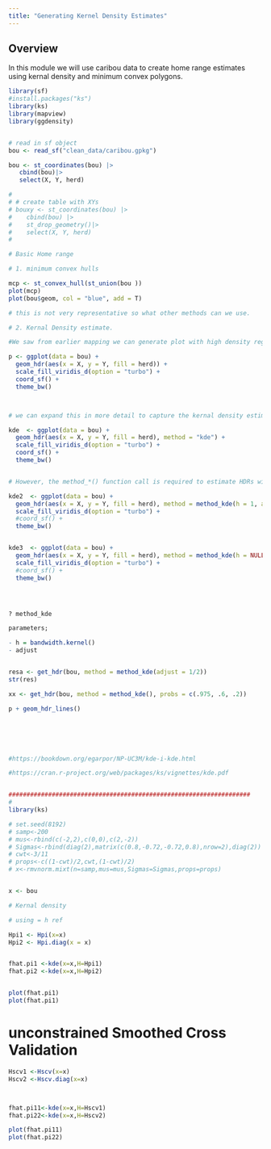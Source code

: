 ```yaml
---
title: "Generating Kernel Density Estimates"
---
```




## Overview

In this module we will use caribou data to create home range estimates using kernal density and minimum convex polygons. 


```r
library(sf)
#install.packages("ks")
library(ks)
library(mapview)
library(ggdensity)


# read in sf object 
bou <- read_sf("clean_data/caribou.gpkg") 

bou <- st_coordinates(bou) |> 
   cbind(bou)|>
   select(X, Y, herd)

# 
# # create table with XYs 
# bouxy <- st_coordinates(bou) |> 
#    cbind(bou) |> 
#    st_drop_geometry()|>
#    select(X, Y, herd)
# 


```


```r

# Basic Home range 

# 1. minimum convex hulls 

mcp <- st_convex_hull(st_union(bou ))
plot(mcp)
plot(bou$geom, col = "blue", add = T)

# this is not very representative so what other methods can we use. 

```

```r

# 2. Kernal Density estimate. 

#We saw from earlier mapping we can generate plot with high density regions. 

p <- ggplot(data = bou) +
  geom_hdr(aes(x = X, y = Y, fill = herd)) + 
  scale_fill_viridis_d(option = "turbo") +
  coord_sf() + 
  theme_bw()



# we can expand this in more detail to capture the kernal density estimate 

kde  <- ggplot(data = bou) +
  geom_hdr(aes(x = X, y = Y, fill = herd), method = "kde") + 
  scale_fill_viridis_d(option = "turbo") +
  coord_sf() + 
  theme_bw()


# However, the method_*() function call is required to estimate HDRs with non-default estimator parameters.

kde2  <- ggplot(data = bou) +
  geom_hdr(aes(x = X, y = Y, fill = herd), method = method_kde(h = 1, adjust = 1/2)) + 
  scale_fill_viridis_d(option = "turbo") +
  #coord_sf() + 
  theme_bw()


kde3  <- ggplot(data = bou) +
  geom_hdr(aes(x = X, y = Y, fill = herd), method = method_kde(h = NULL)) + 
  scale_fill_viridis_d(option = "turbo") +
  #coord_sf() + 
  theme_bw()




? method_kde

parameters; 

- h = bandwidth.kernel()
- adjust 


resa <- get_hdr(bou, method = method_kde(adjust = 1/2))
str(res)

xx <- get_hdr(bou, method = method_kde(), probs = c(.975, .6, .2))

p + geom_hdr_lines()






#https://bookdown.org/egarpor/NP-UC3M/kde-i-kde.html

#https://cran.r-project.org/web/packages/ks/vignettes/kde.pdf


###################################################################
#
library(ks)

# set.seed(8192) 
# samp<-200 
# mus<-rbind(c(-2,2),c(0,0),c(2,-2)) 
# Sigmas<-rbind(diag(2),matrix(c(0.8,-0.72,-0.72,0.8),nrow=2),diag(2)) 
# cwt<-3/11 
# props<-c((1-cwt)/2,cwt,(1-cwt)/2) 
# x<-rmvnorm.mixt(n=samp,mus=mus,Sigmas=Sigmas,props=props)


x <- bou

# Kernal density 

# using = h ref 

Hpi1 <- Hpi(x=x)
Hpi2 <- Hpi.diag(x = x)


fhat.pi1 <-kde(x=x,H=Hpi1) 
fhat.pi2 <-kde(x=x,H=Hpi2)


plot(fhat.pi1)
plot(fhat.pi1)


```

# unconstrained Smoothed Cross Validation 

```r


Hscv1 <-Hscv(x=x)
Hscv2 <-Hscv.diag(x=x)



fhat.pi11<-kde(x=x,H=Hscv1) 
fhat.pi22<-kde(x=x,H=Hscv2)

plot(fhat.pi11)
plot(fhat.pi22)

```











